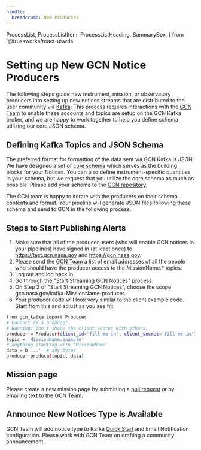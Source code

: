 ```yaml
---
handle:
  breadcrumb: New Producers
---
```


  ProcessList,
  ProcessListItem,
  ProcessListHeading,
  SummaryBox,
} from '@trussworks/react-uswds'

# Setting up New GCN Notice Producers

The following steps guide new instrument, mission, or observatory producers
into setting up new notices streams that are distributed to the user community
via [Kafka](faq#what-is-kafka). This process requires interactions
with the [GCN Team](https://heasarc.gsfc.nasa.gov/cgi-bin/Feedback?selected=kafkagcn)
to enable these accounts and topics are setup on the GCN Kafka broker,
and we are happy to work together to help you define schema utilizing our
core JSON schema.

## Defining Kafka Topics and JSON Schema

The preferred format for formatting of the data sent via GCN Kafka is JSON.
We have designed a set of [core schema](https://github.com/nasa-gcn/gcn-schema/tree/master/core-schema)
which serves as the building blocks for your Notices.
You can also define instrument-specific quantities in your
schema, but we request that you utilize the core schema as much as possible.
Please add your schema to the [GCN repository](https://github.com/nasa-gcn/gcn-schema).

The GCN team is happy to iterate with the producers on their schema contents and format.
Your pipeline will generate JSON files following these schema and send to GCN
in the following process.

## Steps to Start Publishing Alerts

1. Make sure that all of the producer users (who will enable GCN notices in your pipelines)
   have signed in (at least once) to https://test.gcn.nasa.gov and https://gcn.nasa.gov.
2. Please send the [GCN Team](https://heasarc.gsfc.nasa.gov/cgi-bin/Feedback?selected=kafkagcn)
   a list of email addresses of all the people who should have the
   producer access to the MissionName.\* topics.
3. Log out and log back in.
4. Go through the "Start Streaming GCN Notices" process.
5. On Step 2 of "Start Streaming GCN Notices", choose the scope gcn.nasa.gov/kafka-MissionName-producer.
6. Your producer code will look very similar to the client example code.
   Start from this and adjust as you see fit:

```sh
from gcn_kafka import Producer
# Connect as a producer.
# Warning: don't share the client secret with others.
producer = Producer(client_id='fill me in', client_secret='fill me in')
topic = 'MissionName.example'
# anything starting with 'MissionName'
data = b'...'  # any bytes
producer.produce(topic, data)
```

## Mission page

Please create a new mission page by submitting a [pull request](https://github.com/nasa-gcn/gcn.nasa.gov/pulls)
or by emailing text to the [GCN Team](https://heasarc.gsfc.nasa.gov/cgi-bin/Feedback?selected=kafkagcn).

## Announce New Notices Type is Available

GCN Team will add notice type to Kafka [Quick Start](../quickstart)
and Email Notification configuration. Please work with GCN Team on drafting
a community announcement.
